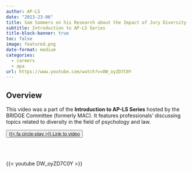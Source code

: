 ```yaml
---
author: AP-LS
date: "2013-23-06"
title: Sam Sommers on his Research about the Impact of Jury Diversity
subtitle: Introduction to AP-LS Series
title-block-banner: true
toc: false
image: featured.png
date-format: medium
categories:
  - careers
  - apa
url: https://www.youtube.com/watch?v=DW_oyZD7C0Y
---
```


## Overview 

This video was a part of the **Introduction to AP-LS Series** hosted by the BRIDGE Committee (formerly MAC). It features professionals' discussing topics related to diversity in the field of psychology and law.  

<button type="button" class="btn btn-outline-primary">
<a href="https://www.youtube.com/watch?v=DW_oyZD7C0Y" target="_blank">{{< fa circle-play >}} Link to video</a></button>
<br></br>

{{< youtube DW_oyZD7C0Y >}}
